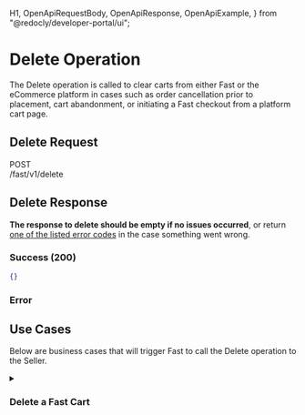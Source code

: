   H1,
  OpenApiRequestBody,
  OpenApiResponse,
  OpenApiExample,
} from "@redocly/developer-portal/ui";

# Delete Operation

The Delete operation is called to clear carts from either Fast or the eCommerce platform in cases such as order cancellation prior to placement, cart abandonment, or initiating a Fast checkout from a platform cart page.

## Delete Request

<span>
  <p
    style={{
      fontFamily: "Courier,monospace",
      display: "flex",
      alignItems: "center",
    }}
  >
    <div
      style={{
        backgroundColor: "cadetblue",
        color: "white",
        padding: "3px 5px",
      }}
    >
      POST
    </div>
    /fast/v1/delete
  </p>
</span>
<OpenApiRequestBody
  definitionId="merchant"
  pointer="#/components/requestBodies/CreateRequest"
/>

## Delete Response

**The response to delete should be empty if no issues occurred**, or return [one of the listed error codes](../../../../resources/error-codes) in the case something went wrong.

### Success (200)

```json
{}
```

### Error

<OpenApiResponse
  definitionId="merchant"
  pointer="#/components/responses/DefaultResponse"
/>

## Use Cases

Below are business cases that will trigger Fast to call the Delete operation to the Seller.

<details><summary><h3>Delete a Fast Cart</h3></summary>
<p>

### Delete a Fast Cart

If a buyer chooses to cancel their order, the pending cart will be deleted.

For anonymous / first-time Fast buyers that don't complete their profile or make order updates for an hour, Fast will consider it an abandoned cart and send a request to clear the cart from the eCommerce platform

If a buyer initiates Fast checkout from the platform cart page, we make a call to delete the platform cart upon successful Fast order creation (but not timing window complete) to avoid duplicate orders. This will include the platform cart id in the external_order_id field to distinguish between a request to delete the Fast Checkout cart.

**Request**

<OpenApiExample
  definitionId="merchant"
  pointer="#/components/examples/DeleteRequest_Order_Fast_Cart"
/>

**Response**

```json
{}
```

</p>
</details>
